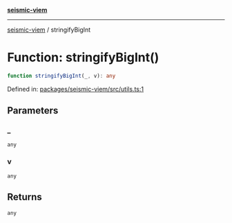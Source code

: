 [**seismic-viem**](/seismic-viem/README.mdx)

---

[seismic-viem](/seismic-viem/globals.mdx) / stringifyBigInt

# Function: stringifyBigInt()

```ts
function stringifyBigInt(_, v): any
```

Defined in: [packages/seismic-viem/src/utils.ts:1](https://github.com/SeismicSystems/seismic-client/blob/658575a2378fa3042cad6a13bb56490931591f61/packages/seismic-viem/src/utils.ts#L1)

## Parameters

### \_

`any`

### v

`any`

## Returns

`any`
